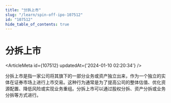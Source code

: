 ```yaml
---
title: "分拆上市"
slug: "/learn/spin-off-ipo-107512"
id: "107512"
hide_table_of_contents: true
---
```



# 分拆上市

<ArticleMeta id={107512} updatedAt={'2024-01-10 02:20:34'} />
<div className='border-solid border-b border-t-0 my-4 border-[var(--ifm-color-gray-300)]' />

分拆上市是指一家公司将其旗下的一部分业务或资产独立出来，作为一个独立的实体在证券市场上进行上市交易。这种行为通常是为了提高公司的整体估值、优化资源配置、降低风险或实现业务重组。分拆上市可以通过股权分拆、资产分拆或业务分拆等方式进行。
